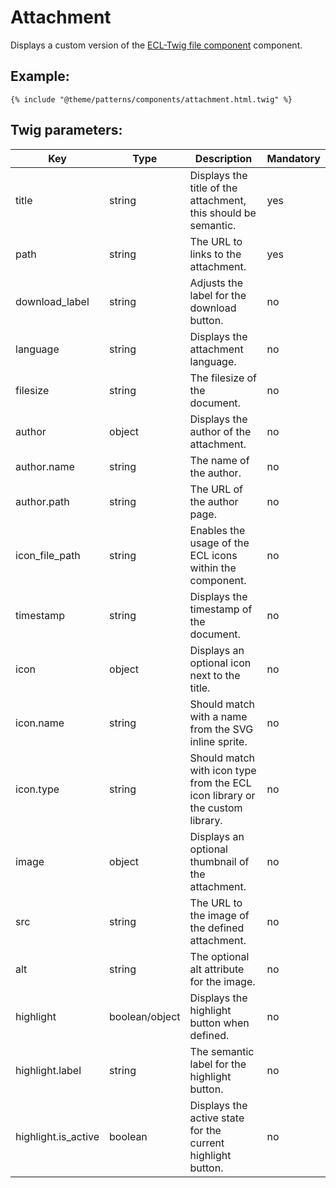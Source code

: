 # Attachment

Displays a custom version of the [ECL-Twig file component](https://www.npmjs.com/package/@ecl/eu-component-file) component.

## Example:

```
{% include "@theme/patterns/components/attachment.html.twig" %}
```

## Twig parameters:

| Key                 | Type           | Description                                                                  | Mandatory |
| ------------------- | -------------- | ---------------------------------------------------------------------------- | --------- |
| title               | string         | Displays the title of the attachment, this should be semantic.               | yes       |
| path                | string         | The URL to links to the attachment.                                          | yes       |
| download_label      | string         | Adjusts the label for the download button.                                   | no        |
| language            | string         | Displays the attachment language.                                            | no        |
| filesize            | string         | The filesize of the document.                                                | no        |
| author              | object         | Displays the author of the attachment.                                       | no        |
| author.name         | string         | The name of the author.                                                      | no        |
| author.path         | string         | The URL of the author page.                                                  | no        |
| icon_file_path      | string         | Enables the usage of the ECL icons within the component.                     | no        |
| timestamp           | string         | Displays the timestamp of the document.                                      | no        |
| icon                | object         | Displays an optional icon next to the title.                                 | no        |
| icon.name           | string         | Should match with a name from the SVG inline sprite.                         | no        |
| icon.type           | string         | Should match with icon type from the ECL icon library or the custom library. | no        |
| image               | object         | Displays an optional thumbnail of the attachment.                            | no        |
| src                 | string         | The URL to the image of the defined attachment.                              | no        |
| alt                 | string         | The optional alt attribute for the image.                                    | no        |
| highlight           | boolean/object | Displays the highlight button when defined.                                  | no        |
| highlight.label     | string         | The semantic label for the highlight button.                                 | no        |
| highlight.is_active | boolean        | Displays the active state for the current highlight button.                  | no        |
